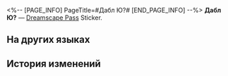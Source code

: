 <%-- [PAGE_INFO]
PageTitle=#Дабл Ю?#
[END_PAGE_INFO] --%>
{{Предмет Инфобокс
|id          = 223406
|Изображение = Dreamscape Pass Sticker Дабл Ю.png
|Тип         = Dreamscape Pass Sticker
|Тип2        = Абсурдный сон I Stickers
|Инвентарь   = 
|Редкость    = 4
|Эффект      = 
|Описание    = Пронумерованные наклейки, используемые для украшения дневника сновидений. Бывают самыми разными.
|Источник1   = [[Найдите Мюллиха в холле перед платиновым номером и верните его потерянные эмоции]]
}}
{{Описание|Особо вреден.}}
'''Дабл Ю?''' — [[Dreamscape Pass]] Sticker.

==На других языках==
{{На других языках
|en   = W?
|zhs  = W？
|zht  = W？
|ja   = W？
|ko   = W?
|es   = ¿W?
|fr   = W&nbsp;?
|ru   = Дабл Ю?
|th   = W?
|vi   = W?
|de   = W?
|id   = W?
|pt   = W?
}}

==История изменений==
{{История изменений|3.5}}